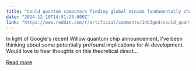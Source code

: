 ```yaml
---
title: "Could quantum computers finding global minima fundamentally change neural network capabilities? Discussion about optimization's role in AI capability"
date: "2024-12-10T14:51:25.000Z"
link: "https://www.reddit.com/r/artificial/comments/1hb3gnd/could_quantum_computers_finding_global_minima/"
---
```


In light of Google's recent Willow quantum chip announcement, I've been thinking about some potentially profound implications for AI development. Would love to hear thoughts on this theoretical direct...

[Read more](https://www.reddit.com/r/artificial/comments/1hb3gnd/could_quantum_computers_finding_global_minima/)
